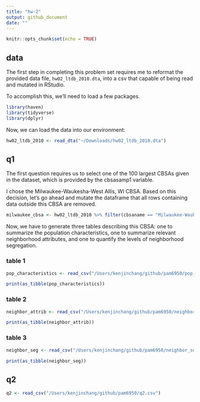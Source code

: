 ```yaml
---
title: "hw-2"
output: github_document
date: ""
---
```


```r
knitr::opts_chunk$set(echo = TRUE)
```

## data

The first step in completing this problem set requires me to reformat the provided data file, `hw02_ltdb_2010.dta`, into a csv that capable of being read and mutated in RStudio.

To accomplish this, we'll need to load a few packages.

```r
library(haven)
library(tidyverse)
library(dplyr)
```

Now, we can load the data into our environment: 

```r
hw02_ltdb_2010 <- read_dta("~/Downloads/hw02_ltdb_2010.dta")
```

## q1

The first question requires us to select one of the 100 largest CBSAs given in the dataset, which is provided by the cbsasamp1 variable. 

I chose the Milwaukee-Waukesha-West Allis, WI CBSA. Based on this decision, let's go ahead and mutate the dataframe that all rows containing data outside this CBSA are removed.

```r
milwaukee_cbsa <- hw02_ltdb_2010 %>% filter(cbsaname == "Milwaukee-Waukesha-West Allis, WI CBSA")
```

Now, we have to generate three tables describing this CBSA: one to summarize the population characteristics, one to summarize relevant neighborhood attributes, and one to quantify the levels of neighborhood segregation.

### table 1

```r
pop_characteristics <- read_csv("/Users/kenjinchang/github/pam6950/pop_characteristics.csv")
```

```r
print(as_tibble(pop_characteristics))
```
### table 2

```r
neighbor_attrib <- read_csv("/Users/kenjinchang/github/pam6950/neighbor_attrib.csv")
```

```r
print(as_tibble(neighbor_attrib))
```

### table 3

```r
neighbor_seg <- read_csv("/Users/kenjinchang/github/pam6950/neighbor_seg.csv")
```

```r
print(as_tibble(neighbor_seg))
```

## q2

```r
q2 <- read_csv("/Users/kenjinchang/github/pam6950/q2.csv")
```

